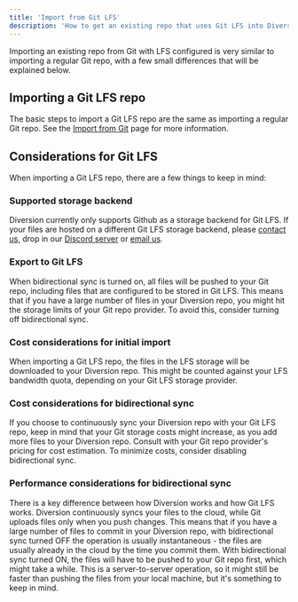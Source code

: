 ```yaml
---
title: 'Import from Git LFS'
description: 'How to get an existing repo that uses Git LFS into Diversion'
---
```



Importing an existing repo from Git with LFS configured is very similar to importing a regular Git repo, with a few
small differences that will be explained below.

## Importing a Git LFS repo
The basic steps to import a Git LFS repo are the same as importing a regular Git repo.
See the [Import from Git](/basic/import-from-git) page for more information.

## Considerations for Git LFS
When importing a Git LFS repo, there are a few things to keep in mind:

### Supported storage backend
Diversion currently only supports Github as a storage backend for Git LFS. If your files are hosted on a different
Git LFS storage backend, please [contact us](https://www.diversion.dev/contact-us), drop in
our [Discord server](https://discord.com/invite/HDAGJvgkuT) or [email us](mailto:hi@diversion.dev).

### Export to Git LFS
When bidirectional sync is turned on, all files will be pushed to your Git repo, including files that are configured
to be stored in Git LFS. This means that if you have a large number of files in your Diversion repo, you might hit
the storage limits of your Git repo provider. To avoid this, consider turning off bidirectional sync.

### Cost considerations for initial import
When importing a Git LFS repo, the files in the LFS storage will be downloaded to your Diversion repo. This might be
counted against your LFS bandwidth quota, depending on your Git LFS storage provider.

### Cost considerations for bidirectional sync
If you choose to continuously sync your Diversion repo with your Git LFS repo, keep in mind that your Git storage
costs might increase, as you add more files to your Diversion repo. Consult with your Git repo
provider's pricing for cost estimation. To minimize costs, consider disabling bidirectional sync.

### Performance considerations for bidirectional sync
There is a key difference between how Diversion works and how Git LFS works. Diversion continuously syncs your files
to the cloud, while Git uploads files only when you push changes. This means that if you have a large number of files
to commit in your Diversion repo, with bidirectional sync turned OFF the operation is usually instantaneous - the files
are usually already in the cloud by the time you commit them. With bidirectional sync turned ON, the files will have
to be pushed to your Git repo first, which might take a while. This is a server-to-server operation, so it might
still be faster than pushing the files from your local machine, but it's something to keep in mind.
